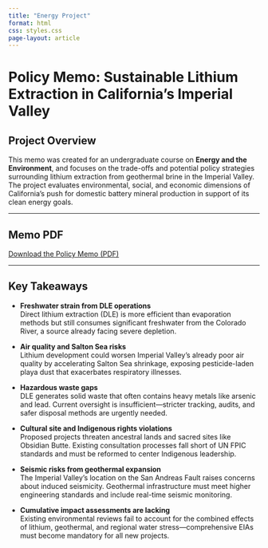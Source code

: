 ```yaml
---
title: "Energy Project"
format: html
css: styles.css
page-layout: article
---
```


# Policy Memo: Sustainable Lithium Extraction in California’s Imperial Valley

## Project Overview

This memo was created for an undergraduate course on **Energy and the Environment**, and focuses on the trade-offs and potential policy strategies surrounding lithium extraction from geothermal brine in the Imperial Valley. The project evaluates environmental, social, and economic dimensions of California's push for domestic battery mineral production in support of its clean energy goals.

------------------------------------------------------------------------

## Memo PDF

[Download the Policy Memo (PDF)](files/Martinez_Thornburg_ES115.pdf){.memo-download}

------------------------------------------------------------------------

## Key Takeaways

-   **Freshwater strain from DLE operations**\
    Direct lithium extraction (DLE) is more efficient than evaporation methods but still consumes significant freshwater from the Colorado River, a source already facing severe depletion.

-   **Air quality and Salton Sea risks**\
    Lithium development could worsen Imperial Valley’s already poor air quality by accelerating Salton Sea shrinkage, exposing pesticide-laden playa dust that exacerbates respiratory illnesses.

-   **Hazardous waste gaps**\
    DLE generates solid waste that often contains heavy metals like arsenic and lead. Current oversight is insufficient—stricter tracking, audits, and safer disposal methods are urgently needed.

-   **Cultural site and Indigenous rights violations**\
    Proposed projects threaten ancestral lands and sacred sites like Obsidian Butte. Existing consultation processes fall short of UN FPIC standards and must be reformed to center Indigenous leadership.

-   **Seismic risks from geothermal expansion**\
    The Imperial Valley’s location on the San Andreas Fault raises concerns about induced seismicity. Geothermal infrastructure must meet higher engineering standards and include real-time seismic monitoring.

-   **Cumulative impact assessments are lacking**\
    Existing environmental reviews fail to account for the combined effects of lithium, geothermal, and regional water stress—comprehensive EIAs must become mandatory for all new projects.
